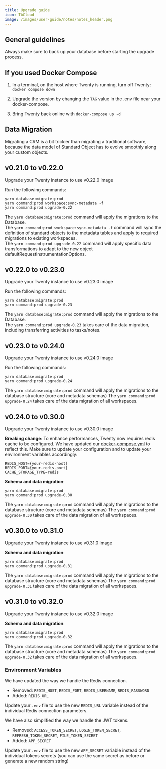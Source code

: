 ```yaml
---
title: Upgrade guide
icon: TbCloud
image: /images/user-guide/notes/notes_header.png
---
```


## General guidelines 

Always make sure to back up your database before starting the upgrade process.

## If you used Docker Compose

1. In a terminal, on the host where Twenty is running, turn off Twenty: `docker compose down`

2. Upgrade the version by changing the `TAG` value in the .env file near your docker-compose.

3. Bring Twenty back online with `docker-compose up -d`
 
## Data Migration

Migrating a CRM is a bit trickier than migrating a traditional software, because the data model of Standard Object has to evolve smoothly along your custom objects.

## v0.21.0 to v0.22.0

Upgrade your Twenty instance to use v0.22.0 image

Run the following commands:

```
yarn database:migrate:prod 
yarn command:prod workspace:sync-metadata -f 
yarn command:prod upgrade-0.22
```

The `yarn database:migrate:prod` command will apply the migrations to the Database.  
The `yarn command:prod workspace:sync-metadata -f` command will sync the definition of standard objects to the metadata tables and apply to required migrations to existing workspaces.  
The `yarn command:prod upgrade-0.22` command will apply specific data transformations to adapt to the new object defaultRequestInstrumentationOptions.

## v0.22.0 to v0.23.0

Upgrade your Twenty instance to use v0.23.0 image

Run the following commands:

```
yarn database:migrate:prod 
yarn command:prod upgrade-0.23
```

The `yarn database:migrate:prod` command will apply the migrations to the Database.  
The `yarn command:prod upgrade-0.23` takes care of the data migration, including transferring activities to tasks/notes.

## v0.23.0 to v0.24.0

Upgrade your Twenty instance to use v0.24.0 image

Run the following commands:

```
yarn database:migrate:prod
yarn command:prod upgrade-0.24
```

The `yarn database:migrate:prod` command will apply the migrations to the database structure (core and metadata schemas)
The `yarn command:prod upgrade-0.24` takes care of the data migration of all workspaces.

## v0.24.0 to v0.30.0

Upgrade your Twenty instance to use v0.30.0 image

**Breaking change**: 
To enhance performances, Twenty now requires redis cache to be configured. We have updated our [docker-compose.yml](https://raw.githubusercontent.com/twentyhq/twenty/main/packages/twenty-docker/docker-compose.yml) to reflect this.
Make sure to update your configuration and to update your environment variables accordingly:
```
REDIS_HOST={your-redis-host}
REDIS_PORT={your-redis-port}
CACHE_STORAGE_TYPE=redis
```

**Schema and data migration**: 
```
yarn database:migrate:prod
yarn command:prod upgrade-0.30
```

The `yarn database:migrate:prod` command will apply the migrations to the database structure (core and metadata schemas)
The `yarn command:prod upgrade-0.30` takes care of the data migration of all workspaces.

## v0.30.0 to v0.31.0

Upgrade your Twenty instance to use v0.31.0 image

**Schema and data migration**: 
```
yarn database:migrate:prod
yarn command:prod upgrade-0.31
```

The `yarn database:migrate:prod` command will apply the migrations to the database structure (core and metadata schemas)
The `yarn command:prod upgrade-0.31` takes care of the data migration of all workspaces.

## v0.31.0 to v0.32.0

Upgrade your Twenty instance to use v0.32.0 image

**Schema and data migration**: 
```
yarn database:migrate:prod
yarn command:prod upgrade-0.32
```

The `yarn database:migrate:prod` command will apply the migrations to the database structure (core and metadata schemas)
The `yarn command:prod upgrade-0.32` takes care of the data migration of all workspaces.

### Environment Variables

We have updated the way we handle the Redis connection.

- Removed: `REDIS_HOST`, `REDIS_PORT`, `REDIS_USERNAME`, `REDIS_PASSWORD`
- Added: `REDIS_URL`

Update your `.env` file to use the new `REDIS_URL` variable instead of the individual Redis connection parameters.

<ArticleEditContent></ArticleEditContent>

We have also simplified the way we handle the JWT tokens.


- Removed: `ACCESS_TOKEN_SECRET`, `LOGIN_TOKEN_SECRET`, `REFRESH_TOKEN_SECRET`, `FILE_TOKEN_SECRET`
- Added: `APP_SECRET`

Update your `.env` file to use the new `APP_SECRET` variable instead of the individual tokens secrets (you can use the same secret as before or generate a new random string)

<ArticleEditContent></ArticleEditContent>